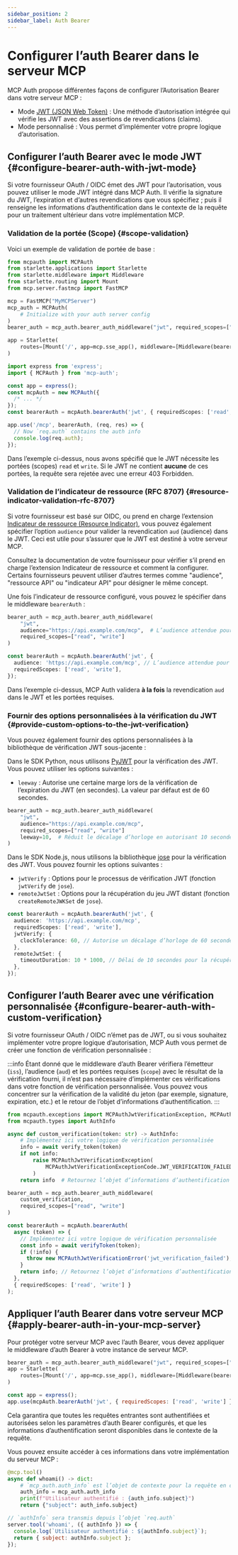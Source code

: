 ```yaml
---
sidebar_position: 2
sidebar_label: Auth Bearer
---
```



# Configurer l’auth Bearer dans le serveur MCP

MCP Auth propose différentes façons de configurer l’Autorisation Bearer dans votre serveur MCP :

- Mode [JWT (JSON Web Token)](https://auth.wiki/jwt) : Une méthode d’autorisation intégrée qui vérifie les JWT avec des assertions de revendications (claims).
- Mode personnalisé : Vous permet d’implémenter votre propre logique d’autorisation.

## Configurer l’auth Bearer avec le mode JWT \{#configure-bearer-auth-with-jwt-mode}

Si votre fournisseur OAuth / OIDC émet des JWT pour l’autorisation, vous pouvez utiliser le mode JWT intégré dans MCP Auth. Il vérifie la signature du JWT, l’expiration et d’autres revendications que vous spécifiez ; puis il renseigne les informations d’authentification dans le contexte de la requête pour un traitement ultérieur dans votre implémentation MCP.

### Validation de la portée (Scope) \{#scope-validation}

Voici un exemple de validation de portée de base :

<Tabs groupId="sdk">
<TabItem value="python" label="Python">

```python
from mcpauth import MCPAuth
from starlette.applications import Starlette
from starlette.middleware import Middleware
from starlette.routing import Mount
from mcp.server.fastmcp import FastMCP

mcp = FastMCP("MyMCPServer")
mcp_auth = MCPAuth(
    # Initialize with your auth server config
)
bearer_auth = mcp_auth.bearer_auth_middleware("jwt", required_scopes=["read", "write"]) # [!code highlight]

app = Starlette(
    routes=[Mount('/', app=mcp.sse_app(), middleware=[Middleware(bearer_auth)])]
)
```

</TabItem>
<TabItem value="node" label="Node.js">

```ts
import express from 'express';
import { MCPAuth } from 'mcp-auth';

const app = express();
const mcpAuth = new MCPAuth({
  /* ... */
});
const bearerAuth = mcpAuth.bearerAuth('jwt', { requiredScopes: ['read', 'write'] }); // [!code highlight]

app.use('/mcp', bearerAuth, (req, res) => {
  // Now `req.auth` contains the auth info
  console.log(req.auth);
});
```

</TabItem>
</Tabs>

Dans l’exemple ci-dessus, nous avons spécifié que le JWT nécessite les portées (scopes) `read` et `write`. Si le JWT ne contient **aucune** de ces portées, la requête sera rejetée avec une erreur 403 Forbidden.

### Validation de l’indicateur de ressource (RFC 8707) \{#resource-indicator-validation-rfc-8707}

Si votre fournisseur est basé sur OIDC, ou prend en charge l’extension [Indicateur de ressource (Resource Indicator)](https://datatracker.ietf.org/doc/html/rfc8707), vous pouvez également spécifier l’option `audience` pour valider la revendication `aud` (audience) dans le JWT. Ceci est utile pour s’assurer que le JWT est destiné à votre serveur MCP.

Consultez la documentation de votre fournisseur pour vérifier s’il prend en charge l’extension Indicateur de ressource et comment la configurer. Certains fournisseurs peuvent utiliser d’autres termes comme "audience", "ressource API" ou "indicateur API" pour désigner le même concept.

Une fois l’indicateur de ressource configuré, vous pouvez le spécifier dans le middleware `bearerAuth` :

<Tabs groupId="sdk">
<TabItem value="python" label="Python">

```python
bearer_auth = mcp_auth.bearer_auth_middleware(
    "jwt",
    audience="https://api.example.com/mcp",  # L’audience attendue pour le JWT [!code highlight]
    required_scopes=["read", "write"]
)
```

</TabItem>
<TabItem value="node" label="Node.js">

```ts
const bearerAuth = mcpAuth.bearerAuth('jwt', {
  audience: 'https://api.example.com/mcp', // L’audience attendue pour le JWT [!code highlight]
  requiredScopes: ['read', 'write'],
});
```

</TabItem>
</Tabs>

Dans l’exemple ci-dessus, MCP Auth validera **à la fois** la revendication `aud` dans le JWT et les portées requises.

### Fournir des options personnalisées à la vérification du JWT \{#provide-custom-options-to-the-jwt-verification}

Vous pouvez également fournir des options personnalisées à la bibliothèque de vérification JWT sous-jacente :

<Tabs groupId="sdk">
<TabItem value="python" label="Python">

Dans le SDK Python, nous utilisons [PyJWT](https://pyjwt.readthedocs.io/en/stable/) pour la vérification des JWT. Vous pouvez utiliser les options suivantes :

- `leeway` : Autorise une certaine marge lors de la vérification de l’expiration du JWT (en secondes). La valeur par défaut est de 60 secondes.

```python
bearer_auth = mcp_auth.bearer_auth_middleware(
    "jwt",
    audience="https://api.example.com/mcp",
    required_scopes=["read", "write"]
    leeway=10,  # Réduit le décalage d’horloge en autorisant 10 secondes de marge [!code highlight]
)
```

</TabItem>
<TabItem value="node" label="Node.js">

Dans le SDK Node.js, nous utilisons la bibliothèque [jose](https://github.com/panva/jose) pour la vérification des JWT. Vous pouvez fournir les options suivantes :

- `jwtVerify` : Options pour le processus de vérification JWT (fonction `jwtVerify` de `jose`).
- `remoteJwtSet` : Options pour la récupération du jeu JWT distant (fonction `createRemoteJWKSet` de `jose`).

```ts {4-9}
const bearerAuth = mcpAuth.bearerAuth('jwt', {
  audience: 'https://api.example.com/mcp',
  requiredScopes: ['read', 'write'],
  jwtVerify: {
    clockTolerance: 60, // Autorise un décalage d’horloge de 60 secondes
  },
  remoteJwtSet: {
    timeoutDuration: 10 * 1000, // Délai de 10 secondes pour la récupération du jeu JWT distant
  },
});
```

</TabItem>
</Tabs>

## Configurer l’auth Bearer avec une vérification personnalisée \{#configure-bearer-auth-with-custom-verification}

Si votre fournisseur OAuth / OIDC n’émet pas de JWT, ou si vous souhaitez implémenter votre propre logique d’autorisation, MCP Auth vous permet de créer une fonction de vérification personnalisée :

:::info
Étant donné que le middleware d’auth Bearer vérifiera l’émetteur (`iss`), l’audience (`aud`) et les portées requises (`scope`) avec le résultat de la vérification fourni, il n’est pas nécessaire d’implémenter ces vérifications dans votre fonction de vérification personnalisée. Vous pouvez vous concentrer sur la vérification de la validité du jeton (par exemple, signature, expiration, etc.) et le retour de l’objet d’informations d’authentification.
:::

<Tabs groupId="sdk">
<TabItem value="python" label="Python">

```python
from mcpauth.exceptions import MCPAuthJwtVerificationException, MCPAuthJwtVerificationExceptionCode
from mcpauth.types import AuthInfo

async def custom_verification(token: str) -> AuthInfo:
    # Implémentez ici votre logique de vérification personnalisée
    info = await verify_token(token)
    if not info:
        raise MCPAuthJwtVerificationException(
            MCPAuthJwtVerificationExceptionCode.JWT_VERIFICATION_FAILED
        )
    return info  # Retournez l’objet d’informations d’authentification

bearer_auth = mcp_auth.bearer_auth_middleware(
    custom_verification,
    required_scopes=["read", "write"]
)
```

</TabItem>
<TabItem value="node" label="Node.js">

```ts
const bearerAuth = mcpAuth.bearerAuth(
  async (token) => {
    // Implémentez ici votre logique de vérification personnalisée
    const info = await verifyToken(token);
    if (!info) {
      throw new MCPAuthJwtVerificationError('jwt_verification_failed');
    }
    return info; // Retournez l’objet d’informations d’authentification
  },
  { requiredScopes: ['read', 'write'] }
);
```

</TabItem>
</Tabs>

## Appliquer l’auth Bearer dans votre serveur MCP \{#apply-bearer-auth-in-your-mcp-server}

Pour protéger votre serveur MCP avec l’auth Bearer, vous devez appliquer le middleware d’auth Bearer à votre instance de serveur MCP.

<Tabs groupId="sdk">
<TabItem value="python" label="Python">

```python
bearer_auth = mcp_auth.bearer_auth_middleware("jwt", required_scopes=["read", "write"])
app = Starlette(
    routes=[Mount('/', app=mcp.sse_app(), middleware=[Middleware(bearer_auth)])]
)
```

</TabItem>
<TabItem value="node" label="Node.js">

```js
const app = express();
app.use(mcpAuth.bearerAuth('jwt', { requiredScopes: ['read', 'write'] }));
```

</TabItem>
</Tabs>

Cela garantira que toutes les requêtes entrantes sont authentifiées et autorisées selon les paramètres d’auth Bearer configurés, et que les informations d’authentification seront disponibles dans le contexte de la requête.

Vous pouvez ensuite accéder à ces informations dans votre implémentation du serveur MCP :

<Tabs groupId="sdk">
<TabItem value="python" label="Python">

```python
@mcp.tool()
async def whoami() -> dict:
    # `mcp_auth.auth_info` est l’objet de contexte pour la requête en cours
    auth_info = mcp_auth.auth_info
    print(f"Utilisateur authentifié : {auth_info.subject}")
    return {"subject": auth_info.subject}
```

</TabItem>
<TabItem value="node" label="Node.js">

```js
// `authInfo` sera transmis depuis l’objet `req.auth`
server.tool('whoami', ({ authInfo }) => {
  console.log(`Utilisateur authentifié : ${authInfo.subject}`);
  return { subject: authInfo.subject };
});
```

</TabItem>
</Tabs>
